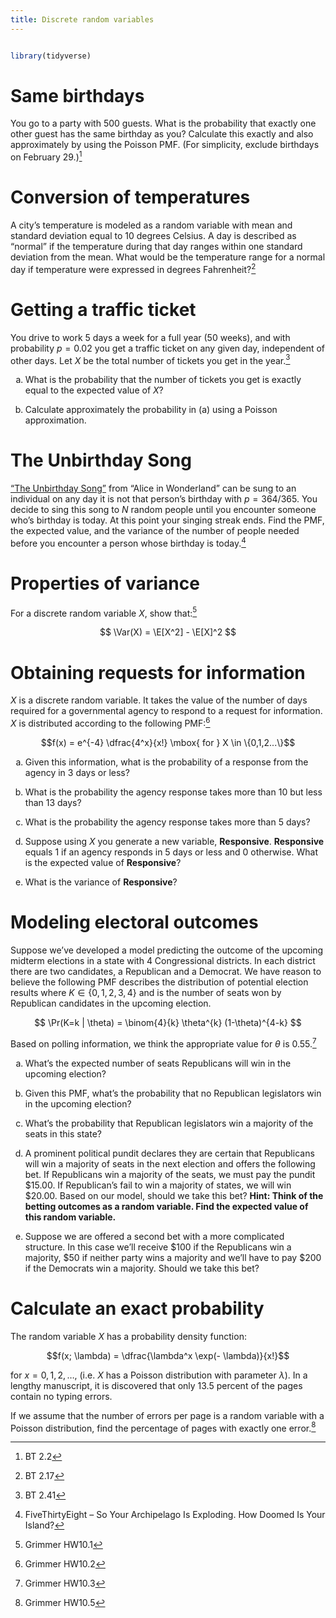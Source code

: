 ```yaml
---
title: Discrete random variables
---
```


```r
```

```r
library(tidyverse)
```

# Same birthdays

You go to a party with 500 guests. What is the probability that exactly one other guest has the same birthday as you? Calculate this exactly and also approximately by using the Poisson PMF. (For simplicity, exclude birthdays on February 29.)^[BT 2.2]

<!--

**Solution:** The number of guests that have the same birthday as you is binomial with $p = 1/365$ and $n = 499$. Thus the probability that exactly one other guest has the same birthday is:

$$
\begin{aligned}
\binom{n}{k} p^k (1-p)^{n-k} &= \binom{499}{1} \frac{1}{365} \left( \frac{364}{365} \right)^{498} \\
&\approx 0.3486
\end{aligned}
$$

Let $\lambda = np = 499/365 \approx 1.367$. The Poisson approximation is $e^{-\lambda} \lambda = e^{-1.367} \times 1.367 \approx 0.3483$, which closely agrees with the correct probability based on the binomial.

-->

# Conversion of temperatures

A city's temperature is modeled as a random variable with mean and standard deviation equal to 10 degrees Celsius. A day is described as "normal" if the temperature during that day ranges within one standard deviation from the mean. What would be the temperature range for a normal day if temperature were expressed in degrees Fahrenheit?^[BT 2.17]

<!--

**Solution:** If $X$ is the temperature in Celsius, the temperature in Farenheit is $Y = 32 + 9X / 5$. Therefore,

$$\E[Y] = 32 + \frac{9\E[X]}{5} = 32 + \frac{9 \times 10}{5} = 32 + 18 = 50$$

Also

$$\Var (Y) = \left( \frac{9}{5} \right)^2 \Var(X)$$

where $\Var(X)$, the square of the given standard deviation of $X$, is equal to 100. Thus, the standard deviation of $Y$ is $(9/5) \times 10 = 18$. Hence a normal day in Farenheit is one for which the temperature is in the range $[32, 68]$.

-->

# Getting a traffic ticket

You drive to work 5 days a week for a full year (50 weeks), and with probability $p=0.02$ you get a traffic ticket on any given day, independent of other days. Let $X$ be the total number of tickets you get in the year.^[BT 2.41]

a. What is the probability that the number of tickets you get is exactly equal to the expected value of $X$?

    <!--

    The PMF of $X$ is the binomial PMF with parameters $p = 0.02$ and $n = 250$. The mean is $\E [X] = np = 250 \times 0.02 = 5$. The desired probability is
    
    $$\Pr (X = 5) = \binom{250}{5} (0.02)^5 (0.98)^{245} = 0.1773$$
    
    -->
    
a. Calculate approximately the probability in (a) using a Poisson approximation.

    <!--

    The Poisson approximation has parameter $\lambda = np = 5$, so the probability in (a) is approximated by

    $$e^{-\lambda} \frac{\lambda^5}{5!} = 0.1755$$
    
    -->

# The Unbirthday Song    

["The Unbirthday Song"](https://www.youtube.com/watch?v=RdsZT7WKjW8) from "Alice in Wonderland" can be sung to an individual on any day it is not that person's birthday with $p = 364 / 365$. You decide to sing this song to $N$ random people until you encounter someone who's birthday is today. At this point your singing streak ends. Find the PMF, the expected value, and the variance of the number of people needed before you encounter a person whose birthday is today.^[FiveThirtyEight -- So Your Archipelago Is Exploding. How Doomed Is Your Island?]

<!--

**Solution:** The number of people $P$ needed before you encounter a person whose birthday is today is a geometric random variable with parameter $p = \frac{1}{365}$. Thus, the PMF is

$$
\begin{aligned}
\Pr(P = k) &= (1 - p)^{k} p, \quad k = 1, 2, \ldots \\
&= \left(1 - \frac{1}{365} \right)^{k} \times \frac{1}{365}
\end{aligned}
$$

The expected value is

$$
\begin{aligned}
\E[P] &= \frac{1 - p}{p} \\
&= \frac{1 - 1 / 365}{1 / 365} \\
&= 364
\end{aligned}
$$

The variance is

$$
\begin{aligned}
\Var(P) &= \frac{1 - p}{p^2} \\
&= \frac{1 - 1 / 365}{(1 / 365) ^2} \\
&= \frac{364 / 365}{(1 / 365) ^2} \\
&= 132860
\end{aligned}
$$

-->

# Properties of variance

For a discrete random variable $X$, show that:^[Grimmer HW10.1]

$$
\Var(X) = \E[X^2] - \E[X]^2
$$

<!--

**Solution:** A useful property to know here is that $\E[\E[X]] = \E[X]$. 

$$
\begin{aligned}
\Var(X) &= \E[(X - \E[X])^2]\\
&= \E[X^2 - (2\E[X] \times X) + \E[X]^2] \\
&= \E[X^2] - 2\E [ \E[X] \times X] + \E[\E[X]^2]\\
&= \E[X^2] - 2 \E[X]\E[X] + \E[X]^2\\
&= \E[X^2] - 2 \E[X]^2 + \E[X]^2\\
&= \E[X^2] - \E[X]^2\\
\end{aligned}
$$

-->

# Obtaining requests for information

$X$ is a discrete random variable. It takes the value of the number of days required for a governmental agency to respond to a request for information. $X$ is distributed according to the following PMF:^[Grimmer HW10.2]

$$f(x) = e^{-4} \dfrac{4^x}{x!} \mbox{ for } X \in \{0,1,2...\}$$

a. Given this information, what is the probability of a response from the agency in 3 days or less?

    <!--

    $$\Pr(X \le 3) \approx .43$$

    $$
    \begin{aligned}
    \Pr(X \le 3) &= \Pr(X=0) + \Pr(X=1) + \Pr(X=2) + \Pr(X=3)\\
    \Pr(X=0) &= e^{-4} \dfrac{4^0}{0!} = 0.01831564\\
    \Pr(X=1) &= e^{-4} \dfrac{4^1}{1!} =  0.07326256\\
    \Pr(X=2) &= e^{-4} \dfrac{4^2}{2!} = 0.1465251\\
    \Pr(X=3) &= e^{-4} \dfrac{4^3}{3!} = 0.1953668 \\
    \Pr(X \le 3) &=  0.01831564 +  0.07326256 + 0.1465251 + 0.1953668 = 0.4334701\\
    \end{aligned}
    $$
    
    -->

a. What is the probability the agency response takes more than 10 but less than 13 days?

    <!--

    $$\Pr( 10 <  X < 13) \approx .003$$

    $$
    \begin{aligned}
    \Pr( 10 < X < 13) &= \Pr(X=11) + \Pr(X=12)\\
    \Pr(X=11) &= e^{-4} \dfrac{4^{11}}{11!} = 0.001924537\\
    \Pr(X=12) &= e^{-4} \dfrac{4^{12}}{12!} =  0.0006415123\\
    \Pr( 10 < X < 13) &= 0.001924537 + 0.0006415123 = 0.002566049\\
    \end{aligned}
    $$
    
    -->

a. What is the probability the agency response takes more than 5 days?

    <!--

    $$\Pr(X > 5) = 1 - \Pr(X \le 5) \approx  0.22$$

    We already know $\Pr(X \le 3) =  .43$ so now we only need to find $\Pr(X=4)$ and $\Pr(X=5)$.
    
    $$
    \begin{aligned}
    \Pr(X \le 3) &= 0.4334701\\
    \Pr(X = 4) &= e^{-4} \dfrac{4^{4}}{4!} = 0.1953668 \\
    \Pr(X = 5) &=  e^{-4} \dfrac{4^{5}}{5!} = 0.1562935 \\
    \Pr( X \le 5) &=  0.4334701 + 0.1953668 + 0.1562935 = 0.7851304\\
    \Pr (X > 5) &= 1 - 0.7851304 =  0.2148696\\
    \end{aligned}
    $$
    
    -->

a. Suppose using $X$ you generate a new variable, **Responsive**. **Responsive** equals 1 if an agency responds in 5 days or less and 0 otherwise. What is the expected value of **Responsive**?

    <!--

    Since **Responsive** is dichotomous, $\E[\text{Responsive}] = \Pr(\text{Responsive}=1) = \Pr(X \le 5)$. From the previous question we know that $\Pr(5 < X) =  0.2148696$ and $\Pr(X \le 5) = 0.7851304$. So $\E[\text{Responsive}] = 0.7851304$. 
    
    -->

a. What is the variance of **Responsive**?

    <!--

    **Responsive** is distributed Bernoulli. $\Var(\text{Bernoulli}) = p(1-p)$.  In this case $p=0.7851304$. So $\Var(\text{Responsive}) = ( 0.7851304 \times (1-0.7851304) ) = 0.1687007$. 
    
    -->

# Modeling electoral outcomes

Suppose we've developed a model predicting the outcome of the upcoming midterm elections in a state with 4 Congressional districts. In each district there are two candidates, a Republican and a Democrat. We have reason to believe the following PMF describes the distribution of potential election results where $K \in \{0,1,2,3,4\}$ and is the number of seats won by Republican candidates in the upcoming election. 

$$
\Pr(K=k | \theta) = \binom{4}{k} \theta^{k} (1-\theta)^{4-k}
$$

Based on polling information, we think the appropriate value for $\theta$ is 0.55.^[Grimmer HW10.3]

a. What's the expected number of seats Republicans will win in the upcoming election?

    <!--

    The election outcomes are distributed according to a binomial distribution so we find the expected value given our two parameters, n and $\theta$.

    $$
    \begin{aligned}
     \E[\text{Binomial}] &= n \times \theta \\
     &= 4 \times .55\\
     &= 2.2
    \end{aligned}
    $$
    
    -->

a. Given this PMF, what's the probability that no Republican legislators win in the upcoming election?

    <!--

    $$\Pr(k=0) \approx  0.04100625$$

    $$
    \begin{aligned}
    \Pr(k=0) &= \binom{4}{0} .55^0 (1-.55)^{4}\\
    &= 1 \times 1 \times 0.04100625\\
    &=  0.04100625
    \end{aligned}
    $$
    
    -->

a. What's the probability that Republican legislators win a majority of the seats in this state?

    <!--

    $$\Pr(2 < k) \approx .39$$
    
    $$
    \begin{aligned}
    \Pr(k=3) &= \binom{4}{3} .55^3 (1-.55)^{1} = 4 \times 0.07486875 = 0.299475 \\
    \Pr(k=4) &= \binom{4}{4} .55^4 (1-.55)^{0} = 1 \times  0.09150625 = 0.09150625\\
    \Pr(2 < k) &= 0.299475 + 0.09150625 = 0.3909813
    \end{aligned}
    $$
    
    -->

a. A prominent political pundit declares they are certain that Republicans will win a majority of seats in the next election and offers the following bet. If Republicans win a majority of the seats, we must pay the pundit \$15.00. If Republican's fail to win a majority of states, we will win \$20.00. Based on our model, should we take this bet? **Hint: Think of the betting outcomes as a random variable. Find the expected value of this random variable.**

    <!--

    We can should take this bet as we will net an expected return of \$6.32 from it. 

    We can think of $bet$ as a variable with the associated values:

    $$ \text{bet} = \left\{ \begin{array}{ll}
             -15 & \mbox{if Republican majority};\\
            20 & \mbox{otherwise}.\end{array} \right. $$
 
    $$
    \begin{aligned}
    \E[\text{bet}] &= \E[\text{bet} | \text{Republican Majority}] + \E[\text{bet} | \text{Otherwise}]\\
    &= -15 \times \Pr(\text{Republican Majority}) + 20 \times \Pr(\text{Otherwise})\\
    &= -15*(0.3909813) +  20*(1-0.3909813)\\
    &= - 5.864719 + 12.18037\\
    &\approx 6.3
    \end{aligned}
    $$
    
    -->

a. Suppose we are offered a second bet with a more complicated structure. In this case we'll receive \$100 if the Republicans win a majority, \$50 if neither party wins a majority and we'll have to pay \$200 if the Democrats win a majority. Should we take this bet?

    <!--

    We should take this bet as well since we will net an expected \$9.18. 

    We can think of $bet_2$ as a variable that takes the following values:

    $$ \text{bet}_2 = \left\{ \begin{array}{ll}
             100 & \mbox{if Republican majority};\\
              50 & \mbox{if tie};\\
            -200 & \mbox{otherwise}.\end{array} \right. $$

    $$
    \begin{aligned}
    \Pr(\text{Rep Majority}) &= 0.3909813\\
    \Pr(\text{Tie}) &= \binom{4}{2} .55^2 (1-.55)^{2} = 6 \times  0.06125625 =  0.3675375 \\
    \Pr(\text{Dem Majority}) &= 1 - \Pr(\text{Rep Majority}) - \Pr(\text{Tie})\\
    &= 1 - 0.3909813 - 0.3675375 \\
    &= 0.2414812 \\
    \E[\text{bet}_2] &= \E[\text{bet}_2 | \text{Rep Majority}] + \E[\text{bet}_2 | \text{Tie}] + \E[\text{bet}_2 | \text{Otherwise}]\\
    &= 100 \times \Pr(\text{Rep Majority}) + 50 \times \Pr(\text{Tie}) \\
    &\quad + -200 \times \Pr(\text{Republicans don't win majority})\\
    &= 100 \times 0.3909813 + 50 \times 0.3675375 - 200 \times 0.2414812\\
    &\approx  9.2
    \end{aligned}
    $$
    
    -->

# Calculate an exact probability

The random variable $X$ has a probability density function:

$$f(x; \lambda) = \dfrac{\lambda^x \exp(- \lambda)}{x!}$$

for $x = 0,1,2,\ldots$, (i.e. $X$ has a Poisson distribution with parameter $\lambda$). In a lengthy manuscript, it is discovered that only 13.5 percent of the pages contain no typing errors. 

If we assume that the number of errors per page is a random variable with a Poisson distribution, find the percentage of pages with exactly one error.^[Grimmer HW10.5]

<!--

**Solution:** With a Poisson variable, the pdf supplies probability of a given number (count) of events, i.e. $\Pr(X=x)$. From the prompt, we know that $\Pr(X=0) = .135$. Using this, we can solve for $\lambda$, which is the average rate of "success" in a given interval, (i.e. the average number of times an event occurs in a given interval). Here, the event is an error occurring and the interval is the page. 

$$
\begin{aligned}
f(x; \lambda)&=\dfrac{\lambda^x \exp(- \lambda)}{x!}\\
f(x=0; \lambda)=\dfrac{\lambda^0 \exp(- \lambda)}{0!} &= .135\\
\dfrac{\exp(- \lambda)}{1} &= .135\\
\dfrac{1}{\exp( \lambda)} &= .135\\
\exp( \lambda) &= \dfrac{1}{.135}\\
\exp( \lambda) &= 7.407\\
 \lambda &= 2.002\\
\end{aligned}
$$

Now that we know the value of $\lambda$, we know that on average, a page contains 2.002 errors. (Note: If we want to change the interval to say, 10 pages, we just adjust $\lambda$ accordingly. If there are 2.002 errors per page, there are 2.002*10=20.02 errors per 10 pages.) Now we can solve for $\Pr(X=1)$.

$$f(x=1; \lambda)=\dfrac{2.002^1 \exp(- 2.002)}{1!} = .27$$

-->
